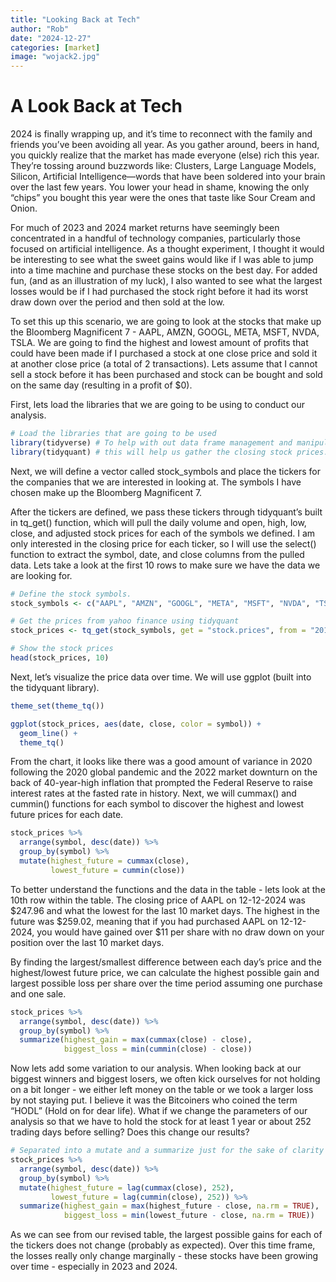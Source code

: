 ```yaml
---
title: "Looking Back at Tech"
author: "Rob"
date: "2024-12-27"
categories: [market]
image: "wojack2.jpg"
---
```


# A Look Back at Tech

2024 is finally wrapping up, and it's time to reconnect with the family and friends you've been avoiding all year. As you gather around, beers in hand, you quickly realize that the market has made everyone (else) rich this year. They're tossing around buzzwords like: Clusters, Large Language Models, Silicon, Artificial Intelligence—words that have been soldered into your brain over the last few years. You lower your head in shame, knowing the only "chips" you bought this year were the ones that taste like Sour Cream and Onion.

For much of 2023 and 2024 market returns have seemingly been concentrated in a handful of technology companies, particularly those focused on artificial intelligence. As a thought experiment, I thought it would be interesting to see what the sweet gains would like if I was able to jump into a time machine and purchase these stocks on the best day. For added fun, (and as an illustration of my luck), I also wanted to see what the largest losses would be if I had purchased the stock right before it had its worst draw down over the period and then sold at the low.

To set this up this scenario, we are going to look at the stocks that make up the Bloomberg Magnificent 7 - AAPL, AMZN, GOOGL, META, MSFT, NVDA, TSLA. We are going to find the highest and lowest amount of profits that could have been made if I purchased a stock at one close price and sold it at another close price (a total of 2 transactions). Lets assume that I cannot sell a stock before it has been purchased and stock can be bought and sold on the same day (resulting in a profit of \$0).

First, lets load the libraries that we are going to be using to conduct our analysis.

```r
# Load the libraries that are going to be used
library(tidyverse) # To help with out data frame management and manipulation.
library(tidyquant) # this will help us gather the closing stock prices. 
```

Next, we will define a vector called stock_symbols and place the tickers for the companies that we are interested in looking at. The symbols I have chosen make up the Bloomberg Magnificent 7.

After the tickers are defined, we pass these tickers through tidyquant's built in tq_get() function, which will pull the daily volume and open, high, low, close, and adjusted stock prices for each of the symbols we defined. I am only interested in the closing price for each ticker, so I will use the select() function to extract the symbol, date, and close columns from the pulled data. Lets take a look at the first 10 rows to make sure we have the data we are looking for.

```r
# Define the stock symbols.
stock_symbols <- c("AAPL", "AMZN", "GOOGL", "META", "MSFT", "NVDA", "TSLA")

# Get the prices from yahoo finance using tidyquant
stock_prices <- tq_get(stock_symbols, get = "stock.prices", from = "2019-12-31", to = "2024-12-27") %>% select(symbol, date, close)

# Show the stock prices
head(stock_prices, 10)
```

Next, let's visualize the price data over time. We will use ggplot (built into the tidyquant library).

```r
theme_set(theme_tq())

ggplot(stock_prices, aes(date, close, color = symbol)) +
  geom_line() +
  theme_tq()
```

From the chart, it looks like there was a good amount of variance in 2020 following the 2020 global pandemic and the 2022 market downturn on the back of 40-year-high inflation that prompted the Federal Reserve to raise interest rates at the fasted rate in history. Next, we will cummax() and cummin() functions for each symbol to discover the highest and lowest future prices for each date.

```r
stock_prices %>% 
  arrange(symbol, desc(date)) %>% 
  group_by(symbol) %>% 
  mutate(highest_future = cummax(close),
         lowest_future = cummin(close))
```

To better understand the functions and the data in the table - lets look at the 10th row within the table. The closing price of AAPL on 12-12-2024 was \$247.96 and what the lowest for the last 10 market days. The highest in the future was \$259.02, meaning that if you had purchased AAPL on 12-12-2024, you would have gained over \$11 per share with no draw down on your position over the last 10 market days.

By finding the largest/smallest difference between each day's price and the highest/lowest future price, we can calculate the highest possible gain and largest possible loss per share over the time period assuming one purchase and one sale.

```r
stock_prices %>%
  arrange(symbol, desc(date)) %>%
  group_by(symbol) %>%
  summarize(highest_gain = max(cummax(close) - close),
            biggest_loss = min(cummin(close) - close))
```

Now lets add some variation to our analysis. When looking back at our biggest winners and biggest losers, we often kick ourselves for not holding on a bit longer - we either left money on the table or we took a larger loss by not staying put. I believe it was the Bitcoiners who coined the term "HODL" (Hold on for dear life). What if we change the parameters of our analysis so that we have to hold the stock for at least 1 year or about 252 trading days before selling? Does this change our results?

```r
# Separated into a mutate and a summarize just for the sake of clarity
stock_prices %>%
  arrange(symbol, desc(date)) %>%
  group_by(symbol) %>%
  mutate(highest_future = lag(cummax(close), 252),
         lowest_future = lag(cummin(close), 252)) %>%
  summarize(highest_gain = max(highest_future - close, na.rm = TRUE),
            biggest_loss = min(lowest_future - close, na.rm = TRUE))
```

As we can see from our revised table, the largest possible gains for each of the tickers does not change (probably as expected). Over this time frame, the losses really only change marginally - these stocks have been growing over time - especially in 2023 and 2024.
